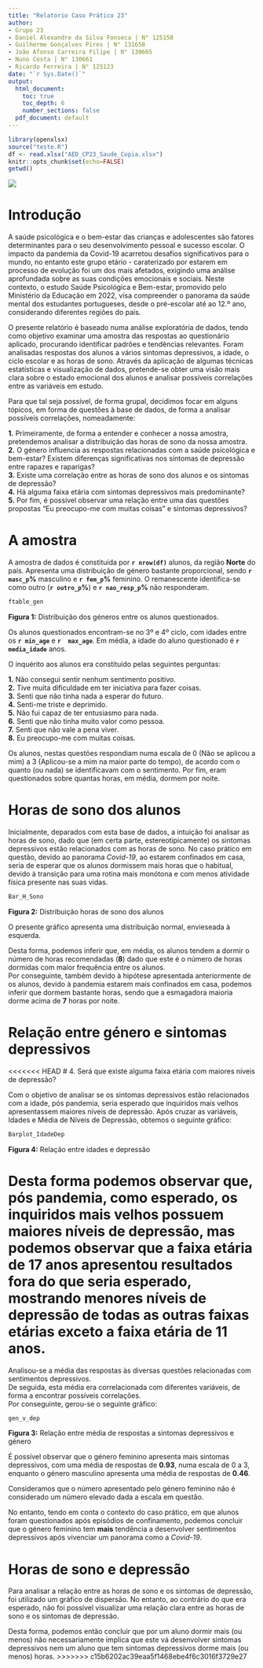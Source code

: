 ```yaml
---
title: "Relatório Caso Prático 23"
author:  
- Grupo 23
- Daniel Alexandre da Silva Fonseca | N° 125158 
- Guilherme Gonçalves Pires | N° 131658  
- João Afonso Carreira Filipe | N° 130665  
- Nuno Costa | N° 130661  
- Ricardo Ferreira | N° 125123
date: "`r Sys.Date()`"
output:
  html_document:
    toc: true
    toc_depth: 6
    number_sections: false
  pdf_document: default
---
```


```r
library(openxlsx)
source("teste.R")
df <- read.xlsx("AED_CP23_Saude_Copia.xlsx")
knitr::opts_chunk$set(echo=FALSE)
getwd()
```
![](iscte.PNG)

# Introdução

A saúde psicológica e o bem-estar das crianças e adolescentes são fatores determinantes para o seu desenvolvimento pessoal e sucesso escolar. O impacto da pandemia da Covid-19 acarretou desafios significativos para o mundo, no entanto este grupo etário - caraterizado por estarem em processo de evolução foi um dos mais afetados, exigindo uma análise aprofundada sobre as suas condições emocionais e sociais. Neste contexto, o estudo Saúde Psicológica e Bem-estar, promovido pelo Ministério da Educação em 2022, visa compreender o panorama da saúde mental dos estudantes portugueses, desde o pré-escolar até ao 12.º ano, considerando diferentes regiões do país.

O presente relatório é baseado numa análise exploratória de dados, tendo como objetivo examinar uma amostra das respostas ao questionário aplicado, procurando identificar padrões e tendências relevantes. Foram analisadas respostas dos alunos a vários sintomas depressivos, a idade, o ciclo escolar e as horas de sono. Através da aplicação de algumas técnicas estatísticas e visualização de dados, pretende-se obter uma visão mais clara sobre o estado emocional dos alunos e analisar possíveis correlações entre as variáveis em estudo.

Para que tal seja possível, de forma grupal, decidimos focar em alguns tópicos, em forma de questões à base de dados, de forma a analisar possíveis correlações, nomeadamente: 

  **1.** Primeiramente, de forma a entender e conhecer a nossa amostra, pretendemos analisar a distribuição das horas de sono da nossa amostra.  
  **2.** O género influencia as respostas relacionadas com a saúde psicológica e bem-estar? Existem diferenças significativas nos sintomas de depressão entre rapazes e raparigas?  
  **3.** Existe uma correlação entre as horas de sono dos alunos e os sintomas de depressão?  
  **4.** Há alguma faixa etária com sintomas depressivos mais predominante?  
  **5.** Por fim, é possível observar uma relação entre uma das questões propostas "Eu preocupo-me com muitas coisas" e sintomas depressivos?  

# A amostra

A amostra de dados é constituída por **`r nrow(df)`** alunos, da região **Norte** do país. Apresenta uma distribuição de género bastante proporcional, sendo **`r masc_p`%** masculino e **`r fem_p`%** feminino. O remanescente identifica-se como outro (**`r outro_p`%**) e **`r nao_resp_p`%** não responderam.

```r
ftable_gen
```

   **Figura 1:** Distribuição dos géneros entre os alunos questionados.   

Os alunos questionados encontram-se no 3º e 4º ciclo, com idades entre os **`r min_age`** e **`r  max_age`**. Em média, a idade do aluno questionado é **`r media_idade`** anos.

O inquérito aos alunos era constituído pelas seguintes perguntas:  

**1.** Não consegui sentir nenhum sentimento positivo.  
**2.** Tive muita dificuldade em ter iniciativa para fazer coisas.  
**3.** Senti que não tinha nada a esperar do futuro.   
**4.** Senti-me triste e deprimido.  
**5.** Não fui capaz de ter entusiasmo para nada.  
**6.** Senti que não tinha muito valor como pessoa.  
**7.** Senti que não vale a pena viver.  
**8.** Eu preocupo-me com muitas coisas.  
  
  Os alunos, nestas questões respondiam numa escala de 0 (Não se aplicou a mim) a 3 (Aplicou-se a mim na maior parte do tempo), de acordo com o quanto (ou nada) se identificavam com o sentimento.
  Por fim, eram questionados sobre quantas horas, em média, dormem por noite.
  

# Horas de sono dos alunos

  Inicialmente, deparados com esta base de dados, a intuição foi analisar as horas de sono, dado que (em certa parte, estereotipicamente) os sintomas depressivos estão relacionados com as horas de sono. No caso prático em questão, devido ao panorama *Covid-19*, ao estarem confinados em casa, seria de esperar que os alunos dormissem mais horas que o habitual, devido à transição para uma rotina mais monótona e com menos atividade física presente nas suas vidas.
```r

Bar_H_Sono

```
   
   **Figura 2:** Distribuição horas de sono dos alunos   
   
O presente gráfico apresenta uma distribuição normal, envieseada à esquerda.

Desta forma, podemos inferir que, em média, os alunos tendem a dormir o número de horas recomendadas (**8**) dado que este é o número de horas dormidas com maior frequência entre os alunos.   
Por conseguinte, também devido à hipótese apresentada anteriormente de os alunos, devido à pandemia estarem mais confinados em casa, podemos inferir que dormem bastante horas, sendo que a esmagadora maioria dorme acima de **7** horas por noite.  

# Relação entre género e sintomas depressivos

<<<<<<< HEAD
# 4. Será que existe alguma faixa etária com maiores níveis de depressão?

 Com o objetivo de analisar se os sintomas depressivos estão relacionados com a idade, pós pandemia, seria esperado que inquiridos mais velhos apresentassem maiores níveis de depressão.
 Após cruzar as variáveis, Idades e Média de Níveis de Depressão, obtemos o seguinte gráfico:
 
```r
Barplot_IdadeDep
```

   **Figura 4:** Relação entre idades e depressão
 
 Desta forma podemos observar que, pós pandemia, como esperado, os inquiridos mais velhos possuem maiores níveis de depressão, mas podemos observar que a faixa etária de 17 anos apresentou resultados fora do que seria esperado, mostrando menores níveis de depressão de todas as outras faixas etárias exceto a faixa etária de 11 anos.
=======
Analisou-se a média das respostas às diversas questões relacionadas com sentimentos depressivos.  
De seguida, esta média era correlacionada com diferentes variáveis, de forma a encontrar possíveis correlações.  
Por conseguinte, gerou-se o seguinte gráfico:

```r

gen_v_dep

```

**Figura 3:** Relação entre média de respostas a sintomas depressivos e género

É possível observar que o género feminino apresenta mais sintomas depressivos, com uma média de respostas de **0.93**, numa escala de 0 a 3, enquanto o género masculino apresenta uma média de respostas de **0.46**. 

Consideramos que o número apresentado pelo género feminino não é considerado um número elevado dada a escala em questão.  

No entanto, tendo em conta o contexto do caso prático, em que alunos foram questionados após episódios de confinamento, podemos concluir que o género feminino tem **mais** tendência a desenvolver sentimentos depressivos após vivenciar um panorama como a *Covid-19*.  

# Horas de sono e depressão
Para analisar a relação entre as horas de sono e os sintomas de depressão, foi utilizado um gráfico de dispersão. No entanto, ao contrário do que era esperado, não foi possível visualizar uma relação clara entre as horas de sono e os sintomas de depressão.  

Desta forma, podemos então concluir que por um aluno dormir mais (ou menos) não necessariamente implica que este vá desenvolver sintomas depressivos nem um aluno que tem sintomas depressivos dorme mais (ou menos) horas.
>>>>>>> c15b6202ac39eaa5f1468ebe4f6c3016f3729e27
